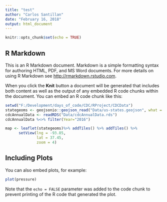 ```yaml
---
title: "test"
author: "Carlos Santillan"
date: "February 16, 2018"
output: html_document
---
```


```r
knitr::opts_chunk$set(echo = TRUE)
```

## R Markdown

This is an R Markdown document. Markdown is a simple formatting syntax for authoring HTML, PDF, and MS Word documents. For more details on using R Markdown see <http://rmarkdown.rstudio.com>.

When you click the **Knit** button a document will be generated that includes both content as well as the output of any embedded R code chunks within the document. You can embed an R code chunk like this:

```r


setwd("F:/Development/days_of_code/CDC/RProject/CDCData")
stategeoms <- geojsonio::geojson_read("Data/us-states.geojson", what = "sp")
cdcAnnualData <- readRDS("Data/cdcAnnualData.rds")
cdcAnnualData %<>% filter(Year="2016") 

map <- leaflet(stategeoms)%>% addTiles() %>% addTiles() %>%
      setView(lng = -93.85,
              lat = 37.45,
              zoom = 4)


```

## Including Plots

You can also embed plots, for example:

```r
plot(pressure)
```

Note that the `echo = FALSE` parameter was added to the code chunk to prevent printing of the R code that generated the plot.
